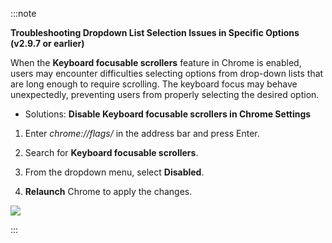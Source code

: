 :::note

**Troubleshooting Dropdown List Selection Issues in Specific Options (v2.9.7 or earlier)**

When the **Keyboard focusable scrollers** feature in Chrome is enabled, users may encounter difficulties selecting options from drop-down lists that are long enough to require scrolling. The keyboard focus may behave unexpectedly, preventing users from properly selecting the desired option.

* Solutions: **Disable Keyboard focusable scrollers in Chrome Settings**

1. Enter *chrome://flags/* in the address bar and press Enter.

1. Search for **Keyboard focusable scrollers**.

1. From the dropdown menu, select **Disabled**.

1. **Relaunch** Chrome to apply the changes.

<Image src='/img/keyboard-focusable-scrollers.png' className='none' />

:::
